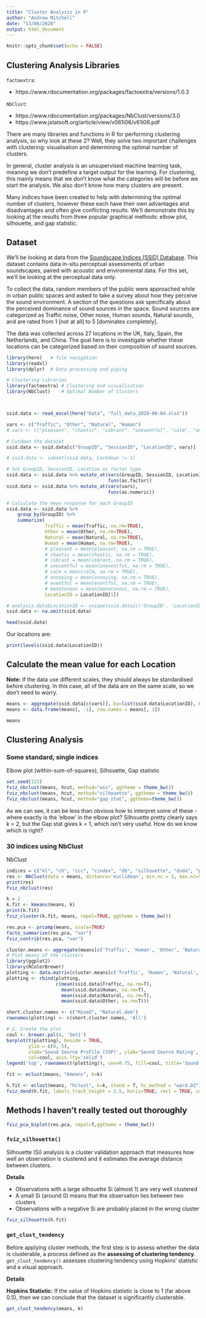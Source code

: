 ---
title: "Cluster Analysis in R"
author: "Andrew Mitchell"
date: "13/06/2020"
output: html_document
---

```{r setup, include=FALSE}
knitr::opts_chunk$set(echo = FALSE)
```

## Clustering Analysis Libraries

`factoextra`: 

 * https://www.rdocumentation.org/packages/factoextra/versions/1.0.3

`NbClust`: 

 * https://www.rdocumentation.org/packages/NbClust/versions/3.0
 * https://www.jstatsoft.org/article/view/v061i06/v61i06.pdf



There are many libraries and functions in R for performing clustering analysis, so why look at these 2? Well, they solve two important challenges with clustering: visualisation and determining the optimal number of clusters.

In general, cluster analysis is an unsupervised machine learning task, meaning we don't predefine a target output for the learning. For clustering, this mainly means that we don't know what the categories will be before we start the analysis. We also don't know how many clusters are present. 

Many indices have been created to help with determining the optimal number of clusters, however these each have their own advantages and disadvantages and often give conflicting results. We'll demonstrate this by looking at the results from three popular graphical methods: elbow plot, silhouette, and gap statistic. 

## Dataset

We'll be looking at data from the [Soundscape Indices (SSID) Database](https://www.mdpi.com/2076-3417/10/7/2397). This dataset contains data in-situ perceptual assessments of urban soundscapes, paired with acoustic and environmental data. For this set, we'll be looking at the perceptual data only.

To collect the data, random members of the public were approached while in urban public spaces and asked to take a survey about how they perceive the sound environment. A section of the questions ask specifically about the perceived dominance of sound sources in the space. Sound sources are categorized as Traffic noise, Other noise, Human sounds, Natural sounds, and are rated from 1 [not at all] to 5 [dominates completely].

The data was collected across 27 locations in the UK, Italy, Spain, the Netherlands, and China. The goal here is to investigate whether these locations can be categorized based on their composition of sound sources.

```{r load data, message=FALSE, warning=FALSE}
library(here)   # file navigation
library(readxl)
library(dplyr)  # Data processing and piping

# Clustering libraries
library(factoextra) # Clustering and visualisation
library(NbClust)    # Optimal Number of Clusters



ssid.data <- read_excel(here("Data", "full_data_2020-06-04.xlsx"))

vars <- c("Traffic", "Other", "Natural", "Human")
# vars <- c("pleasant", "chaotic", "vibrant", "uneventful", "calm", "annoying", "eventful", "monotonous")

# Cutdown the dataset
ssid.data <- ssid.data[c("GroupID", "SessionID", "LocationID", vars)]

# ssid.data <- subset(ssid.data, Lockdown != 1)

# Set GroupID, SessionID, Location as factor type
ssid.data <- ssid.data %>% mutate_at(vars(GroupID, SessionID, LocationID),
                                     funs(as.factor))
ssid.data <- ssid.data %>% mutate_at(vars(vars),
                                     funs(as.numeric))

# Calculate the mean response for each GroupID
ssid.data <- ssid.data %>% 
    group_by(GroupID) %>%
    summarize(
              Traffic = mean(Traffic, na.rm=TRUE),
              Other = mean(Other, na.rm=TRUE),
              Natural = mean(Natural, na.rm=TRUE),
              Human = mean(Human, na.rm=TRUE),
              # pleasant = mean(pleasant, na.rm = TRUE),
              # chaotic = mean(chaotic, na.rm = TRUE),
              # vibrant = mean(vibrant, na.rm = TRUE),
              # uneventful = mean(uneventful, na.rm = TRUE),
              # calm = mean(calm, na.rm = TRUE),
              # annoying = mean(annoying, na.rm = TRUE),
              # eventful = mean(eventful, na.rm = TRUE),
              # monotonous = mean(monotonous, na.rm = TRUE),
              LocationID = LocationID[1])

# analysis.data$LocationID <- unique(ssid.data[c('GroupID', 'LocationID')])['LocationID']
ssid.data <- na.omit(ssid.data)

head(ssid.data)

```

Our locations are:
```{r, echo=TRUE}
print(levels(ssid.data$LocationID))
```

## Calculate the mean value for each Location
**Note:** If the data use different scales, they should always be standardised before clustering. In this case, all of the data are on the same scale, so we don't need to worry.


```{r, echo=TRUE}
means <- aggregate(ssid.data[c(vars)], by=list(ssid.data$LocationID), FUN=mean, na.rm=TRUE)
means <- data.frame(means[, -1], row.names = means[, 1])

means

```


## Clustering Analysis

### Some standard, single indices

Elbow plot (within-sum-of-squares), Silhouette, Gap statistic

```{r, echo=TRUE}
set.seed(123)
fviz_nbclust(means, hcut, method="wss", ggtheme = theme_bw())
fviz_nbclust(means, hcut, method="silhouette", ggtheme = theme_bw())
fviz_nbclust(means, hcut, method="gap_stat", ggtheme=theme_bw())
```

As we can see, it can be less than obvious how to interpret some of these - where exactly is the 'elbow' in the elbow plot? Silhouette pretty clearly says k = 2, but the Gap stat gives k = 1, which isn't very useful. How do we know which is right?

### 30 indices using NbClust
NbClust 

```{r, echo=TRUE}
indices = c("kl", "ch", "ccc", "cindex", "db", "silhouette", "duda", "pseudot2", "ratkowsky", "ptbiserial", "gap", "mcclain", "gamma", "gplus", "tau","sdindex", "sdbw")
res <- NbClust(data = means, distance='euclidean', min.nc = 2, max.nc=9, method="ward.D2", index = "alllong")
print(res)
fviz_nbclust(res)
```

```{r, echo=TRUE}
k = 2
k.fit <- kmeans(means, k)
print(k.fit)
fviz_cluster(k.fit, means, repel=TRUE, ggtheme = theme_bw())
```


```{r, echo=TRUE}
res.pca <- prcomp(means, scale=TRUE)
facto_summarize(res.pca, "var")
fviz_contrib(res.pca, "var")
```

```{r, echo=F}
cluster.means <- aggregate(means[c('Traffic', 'Human', 'Other', 'Natural')], by=list(k.fit$cluster), FUN=mean)
# Plot means of the clusters
library(ggplot2)
library(RColorBrewer)
plotting <- data.matrix(cluster.means[c('Traffic', 'Human', 'Natural', 'Other')])
plotting <- rbind(plotting, 
                  c(mean(ssid.data$Traffic, na.rm=T),
                    mean(ssid.data$Human, na.rm=T), 
                    mean(ssid.data$Natural, na.rm=T), 
                    mean(ssid.data$Other, na.rm=T)))

short.cluster.names <- c("Mixed", "Natural.dom")
rownames(plotting) <- c(short.cluster.names, 'All')

# 2. Create the plot
coul <- brewer.pal(4, 'Set1')
barplot(t(plotting), beside = TRUE, 
        ylim = c(0, 5), 
        xlab='Sound Source Profile (SSP)', ylab='Sound Source Rating', 
        col=coul, axis.lty='solid')
legend('top', rownames(t(plotting)), cex=0.75, fill=coul, title='Sound Source Type')
```

```{r, echo=TRUE}
fit <- eclust(means, "kmeans", k=k)
```

```{r, echo=TRUE}
h.fit <- eclust(means, "hclust", k=k, stand = T, hc_method = "ward.D2")
fviz_dend(h.fit, labels_track_height = 2.5, horiz=TRUE, rect = TRUE, cex = 0.5)
```

## Methods I haven't really tested out thoroughly

```{r, echo=TRUE}
fviz_pca_biplot(res.pca, repel=T,ggtheme = theme_bw())
```

### `fviz_silhouette()`

Silhouette (Si) analysis is a cluster validation approach that measures how well an observation is clustered and it estimates the average distance between clusters. 

**Details**

 * Observations with a large silhouette Si (almost 1) are very well clustered
 * A small Si (around 0) means that the observation lies between two clusters
 * Observations with a negative Si are probably placed in the wrong cluster

```{r, echo=TRUE}
fviz_silhouette(h.fit)
```

### `get_clust_tendency`

Before applying cluster methods, the first step is to assess whether the data is clusterable, a process defined as the **assessing of clustering tendency**. `get_clust_tendency()` assesses clustering tendency using Hopkins' statistic and a visual approach. 

**Details**

**Hopkins Statistic:** If the value of Hopkins statistic is close to 1 (far above 0.5), then we can conclude that the dataset is significantly clusterable.

```{r}
get_clust_tendency(means, k)
```








